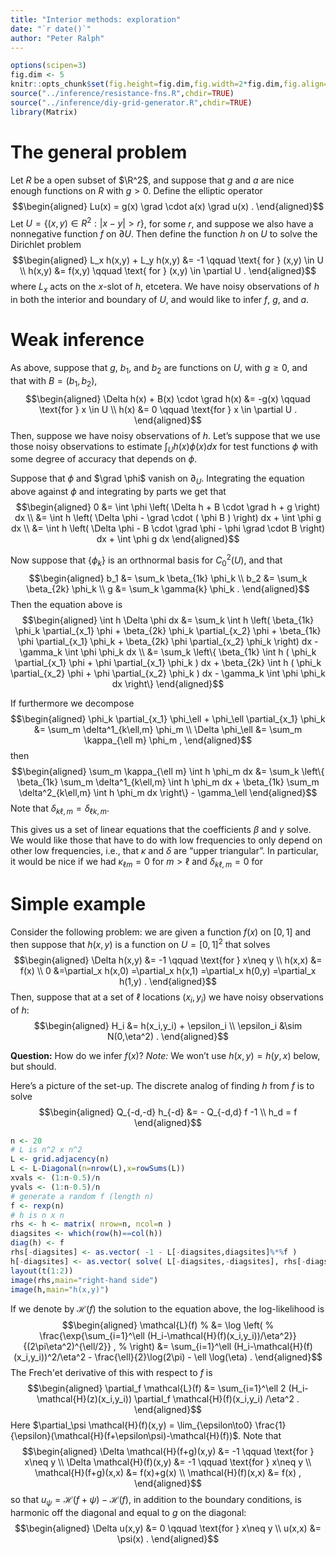 ```yaml
---
title: "Interior methods: exploration"
date: "`r date()`"
author: "Peter Ralph"
---
```


$$
\DeclareMathOperator{\grad}{\nabla}
$$

```r
options(scipen=3)
fig.dim <- 5
knitr::opts_chunk$set(fig.height=fig.dim,fig.width=2*fig.dim,fig.align='center')
source("../inference/resistance-fns.R",chdir=TRUE)
source("../inference/diy-grid-generator.R",chdir=TRUE)
library(Matrix)
```


The general problem
===================

Let $R$ be a open subset of $\R^2$,
and suppose that $g$ and $a$
are nice enough functions on $R$ with $g > 0$.
Define the elliptic operator
$$\begin{aligned}
Lu(x) = g(x) \grad \cdot a(x) \grad u(x) .
\end{aligned}$$
Let $U = \{(x,y)\in R^2 : |x-y|>r\}$, for some $r$,
and suppose we also have a nonnegative function $f$ on $\partial U$.
Then define the function $h$ on $U$ to solve the Dirichlet problem
$$\begin{aligned}
    L_x h(x,y) + L_y h(x,y) &= -1 \qquad \text{ for } (x,y) \in U \\
    h(x,y) &= f(x,y) \qquad \text{ for } (x,y) \in \partial U .
\end{aligned}$$
where $L_x$ acts on the $x$-slot of $h$, etcetera.
We have noisy observations of $h$ in both the interior and boundary of $U$,
and would like to infer $f$, $g$, and $a$. 



Weak inference
==============

As above, suppose that $g$, $b_1$, and $b_2$
are functions on $U$, with $g \ge 0$,
and that with $B=(b_1,b_2)$,
$$\begin{aligned}
    \Delta h(x) + B(x) \cdot \grad h(x) &= -g(x) \qquad \text{for } x \in U \\
    h(x) &= 0 \qquad \text{for }  x \in \partial U .
\end{aligned}$$
Then, suppose we have noisy observations of $h$.
Let's suppose that we use those noisy observations
to estimate $\int_U h(x) \phi(x) dx$ for test functions $\phi$
with some degree of accuracy that depends on $\phi$.

Suppose that $\phi$ and $\grad \phi$ vanish on $\partial_U$.
Integrating the equation above against $\phi$
and integrating by parts
we get that
$$\begin{aligned}
    0 &=
    \int \phi \left( \Delta h + B \cdot \grad h + g \right) dx \\
    &=
    \int h \left( \Delta \phi - \grad \cdot ( \phi B ) \right) dx + \int \phi g dx \\
    &=
    \int h \left( \Delta \phi - B \cdot \grad \phi - \phi \grad \cdot B \right) dx + \int \phi g dx 
\end{aligned}$$

Now suppose that $\{\phi_k\}$ is an orthnormal basis for $C^2_0(U)$,
and that 
$$\begin{aligned}
    b_1 &= \sum_k \beta_{1k} \phi_k \\
    b_2 &= \sum_k \beta_{2k} \phi_k \\
    g &= \sum_k \gamma{k} \phi_k .
\end{aligned}$$
Then the equation above is
$$\begin{aligned}
    \int h \Delta \phi dx
    &=
    \sum_k \int h \left( 
    \beta_{1k} \phi_k \partial_{x_1} \phi 
    + \beta_{2k} \phi_k \partial_{x_2} \phi 
    + \beta_{1k} \phi \partial_{x_1} \phi_k
    + \beta_{2k} \phi \partial_{x_2} \phi_k
      \right) dx
    - \gamma_k \int \phi \phi_k dx  \\
      &=
    \sum_k \left\{
     \beta_{1k} \int h ( 
         \phi_k \partial_{x_1} \phi 
         + \phi \partial_{x_1} \phi_k ) dx 
     + \beta_{2k} \int h ( 
         \phi_k \partial_{x_2} \phi 
         + \phi \partial_{x_2} \phi_k ) dx 
    - \gamma_k \int \phi \phi_k dx  
      \right\}
\end{aligned}$$

If furthermore we decompose
$$\begin{aligned}
\phi_k \partial_{x_1} \phi_\ell
+ \phi_\ell \partial_{x_1} \phi_k
  &=
  \sum_m \delta^1_{k\ell,m} \phi_m \\
\Delta \phi_\ell &= \sum_m \kappa_{\ell m} \phi_m ,
\end{aligned}$$
then 
$$\begin{aligned}
    \sum_m \kappa_{\ell m} \int h \phi_m dx
      &=
    \sum_k \left\{
     \beta_{1k} \sum_m \delta^1_{k\ell,m} \int h \phi_m dx
     + \beta_{1k} \sum_m \delta^2_{k\ell,m} \int h \phi_m dx
      \right\}
    - \gamma_\ell
\end{aligned}$$
Note that $\delta_{k\ell,m} = \delta_{\ell k,m}$.


This gives us a set of linear equations
that the coefficients $\beta$ and $\gamma$ solve.
We would like those that have to do with low frequencies
to only depend on other low frequencies,
i.e.,
that $\kappa$ and $\delta$ are "upper triangular".
In particular, it would be nice if we had
$\kappa_{\ell m} = 0$ for $m > \ell$
and
$\delta_{k \ell, m} = 0$ for 




Simple example
==============

Consider the following problem:
we are given a function $f(x)$ on $[0,1]$
and then suppose that $h(x,y)$ is a function on $U=[0,1]^2$
that solves
$$\begin{aligned}
 \Delta h(x,y) &= -1 \qquad \text{for } x\neq y \\
 h(x,x) &= f(x) \\
 0
 &=\partial_x h(x,0)
 =\partial_x h(x,1)
 =\partial_x h(0,y)
 =\partial_x h(1,y) .
\end{aligned}$$
Then, suppose that at a set of $\ell$ locations $(x_i,y_i)$
we have noisy observations of $h$:
$$\begin{aligned}
    H_i &= h(x_i,y_i) + \epsilon_i \\
    \epsilon_i &\sim N(0,\eta^2) .
\end{aligned}$$

**Question:** How do we infer $f(x)$?
*Note:* We won't use $h(x,y)=h(y,x)$ below, but should.

Here's a picture of the set-up.
The discrete analog of finding $h$ from $f$ is to solve 
$$\begin{aligned}
  Q_{-d,-d} h_{-d} &= - Q_{-d,d} f -1 \\
  h_d = f
\end{aligned}$$
```r
n <- 20
# L is n^2 x n^2
L <- grid.adjacency(n)
L <- L-Diagonal(n=nrow(L),x=rowSums(L))
xvals <- (1:n-0.5)/n
yvals <- (1:n-0.5)/n
# generate a random f (length n)
f <- rexp(n)
# h is n x n
rhs <- h <- matrix( nrow=n, ncol=n )
diagsites <- which(row(h)==col(h))
diag(h) <- f
rhs[-diagsites] <- as.vector( -1 - L[-diagsites,diagsites]%*%f )
h[-diagsites] <- as.vector( solve( L[-diagsites,-diagsites], rhs[-diagsites] ) )
layout(t(1:2))
image(rhs,main="right-hand side")
image(h,main="h(x,y)")
```

If we denote by $\mathcal{H}(f)$ the solution to the equation above,
the log-likelihood is
$$\begin{aligned}
    \mathcal{L}(f)
    % &= \log \left(
    % \frac{\exp{\sum_{i=1}^\ell (H_i-\mathcal{H}(f)(x_i,y_i))/\eta^2}}{(2\pi\eta^2)^{\ell/2}} ,
    % \right)
    &=
    \sum_{i=1}^\ell (H_i-\mathcal{H}(f)(x_i,y_i))^2/\eta^2
    - \frac{\ell}{2}\log(2\pi) - \ell \log(\eta) .
\end{aligned}$$
The Frech\'et derivative of this with respect to $f$ is
$$\begin{aligned}
    \partial_f \mathcal{L}(f)
    &=
    \sum_{i=1}^\ell 2 (H_i-\mathcal{H}(z)(x_i,y_i)) \partial_f \mathcal{H}(f)(x_i,y_i) /\eta^2 .
\end{aligned}$$
Here $\partial_\psi \mathcal{H}(f)(x,y) = \lim_{\epsilon\to0} \frac{1}{\epsilon}(\mathcal{H}(f+\epsilon\psi)-\mathcal{H}(f))$.
Note that
$$\begin{aligned}
 \Delta \mathcal{H}(f+g)(x,y) &= -1 \qquad \text{for } x\neq y \\
 \Delta \mathcal{H}(f)(x,y) &= -1 \qquad \text{for } x\neq y \\
 \mathcal{H}(f+g)(x,x) &= f(x)+g(x) \\
 \mathcal{H}(f)(x,x) &= f(x) ,
\end{aligned}$$
so that $u_\psi=\mathcal{H}(f+\psi)-\mathcal{H}(f)$,
in addition to the boundary conditions,
is harmonic off the diagonal and equal to $g$ on the diagonal:
$$\begin{aligned}
 \Delta u(x,y) &= 0 \qquad \text{for } x\neq y \\
 u(x,x) &= \psi(x) .
\end{aligned}$$

